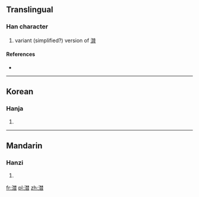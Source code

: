 ==Translingual==

===Han character===
{{Han char|rn=85|rad=水|as=12|sn=15|four=|canj=EDDA|ids=⿰氵⿱林日}}

# variant (simplified?) version of [[潸]]

====References====
* {{Han ref|kx=0652.321|hdz=31737.090|uh=6F98|ud=28568}}

----

==Korean==

===Hanja===
{{ko-hanja|hangeul=산|eumhun=|rv=san|mr=san|y=san}}

# {{defn|lang=ko|sort=水12}}

----

==Mandarin==

===Hanzi===
{{cmn-hanzi|pin=[[shān]] ([[shan1]])|wg=shan<sup>1</sup>}}

# {{defn|lang=cmn|sort=水12}}

[[fr:澘]]
[[pl:澘]]
[[zh:澘]]